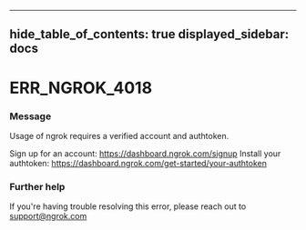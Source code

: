 

---
hide_table_of_contents: true
displayed_sidebar: docs
---


# ERR_NGROK_4018

### Message
Usage of ngrok requires a verified account and authtoken.

Sign up for an account: https://dashboard.ngrok.com/signup
Install your authtoken: https://dashboard.ngrok.com/get-started/your-authtoken

<ErrorDetails />



### Further help
If you're having trouble resolving this error, please reach out to [support@ngrok.com](mailto:support@ngrok.com?subject=Help%20with%20ERR_NGROK_4018)

